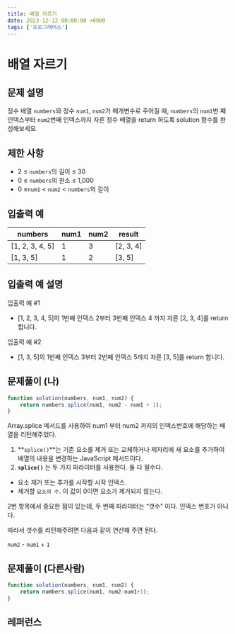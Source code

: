 ```yaml
---
title: 배열 자르기
date: 2023-12-12 00:00:00 +0900
tags: ['프로그래머스']
---
```


# 배열 자르기

## 문제 설명

정수 배열 `numbers`와 정수 `num1`, `num2`가 매개변수로 주어질 때, `numbers`의 `num1`번 째 인덱스부터 `num2`번째 인덱스까지 자른 정수 배열을 return 하도록 solution 함수를 완성해보세요.

## 제한 사항

- 2 ≤ `numbers`의 길이 ≤ 30
- 0 ≤ `numbers`의 원소 ≤ 1,000
- 0 ≤`num1` < `num2` < `numbers`의 길이

## 입출력 예

| numbers | num1 | num2 | result |
| --- | --- | --- | --- |
| [1, 2, 3, 4, 5] | 1 | 3 | [2, 3, 4] |
| [1, 3, 5] | 1 | 2 | [3, 5] |

## 입출력 예 설명

입출력 예 #1

- [1, 2, 3, 4, 5]의 1번째 인덱스 2부터 3번째 인덱스 4 까지 자른 [2, 3, 4]를 return 합니다.

입출력 예 #2

- [1, 3, 5]의 1번째 인덱스 3부터 2번째 인덱스 5까지 자른 [3, 5]를 return 합니다.

## 문제풀이 (나)

```jsx
function solution(numbers, num1, num2) {
	return numbers.splice(num1, num2 - num1 + 1);
}
```

Array.splice 메서드를 사용하여 num1 부터 num2 까지의 인덱스번호에 해당하는 배열을 리턴해주었다.

1. **`splice()`**는 기존 요소를 제거 또는 교체하거나 제자리에 새 요소를 추가하여 배열의 내용을 변경하는 JavaScript 메서드이다.
2. **`splice()`** 는 두 가지 파라미터를 사용한다. 둘 다 필수다.
 - 요소 제거 또는 추가를 시작할 시작 인덱스.
 - 제거할 `요소의 수`. 이 값이 0이면 요소가 제거되지 않는다.

2번 항목에서 중요한 점이 있는데, 두 번째 파라미터는 “갯수” 이다. 인덱스 번호가 아니다.

따라서 갯수를 리턴해주려면 다음과 같이 연산해 주면 된다.

`num2` - `num1` + `1`

## 문제풀이 (다른사람)

```jsx
function solution(numbers, num1, num2) {
    return numbers.splice(num1, num2-num1+1);
}
```

## 레퍼런스